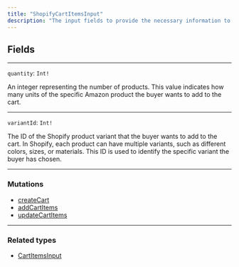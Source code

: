 ```yaml
---
title: "ShopifyCartItemsInput"
description: "The input fields to provide the necessary information to add or update Shopify product variants in the cart. It is included as a part of the CartItemsInput object, which allows the API to handle items from multiple platforms, including Shopify."
---
```


## Fields

---

`quantity`: `Int!`

An integer representing the number of products. This value indicates how many units of the specific Amazon product the buyer wants to add to the cart.

---

`variantId`: `Int!`

The ID of the Shopify product variant that the buyer wants to add to the cart. In Shopify, each product can have multiple variants, such as different colors, sizes, or materials. This ID is used to identify the specific variant the buyer has chosen.

---

### Mutations

* [createCart](/reference/createcart)
* [addCartItems](/reference/addcartitems)
* [updateCartItems](/reference/updatecartitems)

---

### Related types

* [CartItemsInput](/reference/cartitemsinput)